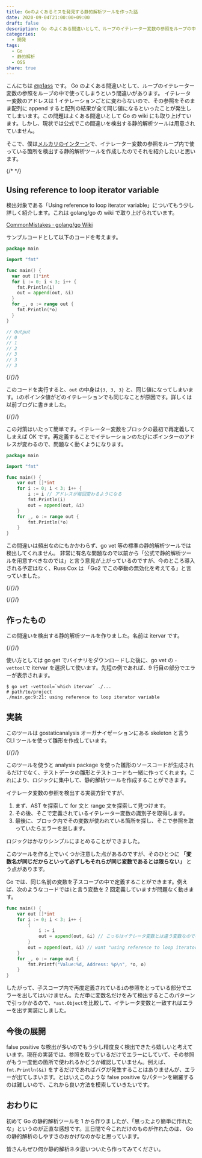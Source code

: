 ```yaml
---
title: Goのよくあるミスを発見する静的解析ツールを作った話
date: 2020-09-04T21:00:00+09:00
draft: false
description: Go のよくある間違いとして、ループのイテレーター変数の参照をループの中で使ってしまうという間違いがありますが、現状では公式でこの間違いを検出する静的解析ツールは用意されていません。今回はこの間違いを検出する静的解析ツールを作成したのでそれを紹介したいと思います。
categories:
  - 開発
tags:
  - Go
  - 静的解析
  - OSS
share: true
---
```


こんにちは [@p1ass](https://twitter.com/p1ass) です。
Go のよくある間違いとして、ループのイテレーター変数の参照をループの中で使ってしまうという間違いがあります。
イテレーター変数のアドレスは 1 イテレーションごとに変わらないので、その参照をそのまま配列に append すると配列の結果が全て同じ値になるといったことが発生してしまいます。この問題はよくある間違いとして Go の wiki にも取り上げています。しかし、現状では公式でこの間違いを検出する静的解析ツールは用意されていません。

そこで、僕は[メルカリのインターン](https://mercan.mercari.com/articles/22800/)で、イテレーター変数の参照をループ内で使っている箇所を検出する静的解析ツールを作成したのでそれを紹介したいと思います。

{/* <!--more--> */}

## Using reference to loop iterator variable

検出対象である「Using reference to loop iterator variable」についてもう少し詳しく紹介します。これは golang/go の wiki で取り上げられています。

[CommonMistakes · golang/go Wiki](https://github.com/golang/go/wiki/CommonMistakes)

サンプルコードとして以下のコードを考えます。

```go
package main

import "fmt"

func main() {
  var out []*int
  for i := 0; i < 3; i++ {
    fmt.Println(i)
    out = append(out, &i)
  }
  for _, o := range out {
    fmt.Println(*o)
  }
}

// Output
// 0
// 1
// 2
// 3
// 3
// 3
```

{/*{<ex-link url="https://play.golang.org/p/3j5V3yHWx4G">}*/}

このコードを実行すると、`out` の中身は`{3, 3, 3}` と、同じ値になってしまいます。`i`のポインタ値がどのイテレーションでも同じなことが原因です。詳しくは以前ブログに書きました。

{/*{<ex-link url="https://blog.p1ass.com/posts/pointer-of-for-range-loop-of-go/">}*/}

この対策はいたって簡単です。イテレーター変数をブロックの最初で再定義してしまえば OK です。再定義することでイテレーションのたびにポインターのアドレスが変わるので、問題なく動くようになります。

```go
package main

import "fmt"

func main() {
    var out []*int
    for i := 0; i < 3; i++ {
        i := i // アドレスが毎回変わるようになる
        fmt.Println(i)
        out = append(out, &i)
    }
    for _, o := range out {
        fmt.Println(*o)
    }
}
```

この間違いは頻出なのにもかかわらず、go vet 等の標準の静的解析ツールでは検出してくれません。
非常に有名な問題なので以前から「公式で静的解析ツールを用意すべきなのでは」と言う意見が上がっているのですが、今のところ導入される予定はなく、Russ Cox は 「Go2 でこの挙動の無効化を考えてる」と言っていました。

{/*{<ex-link url="https://github.com/golang/go/issues/16520">}*/}

{/*{<ex-link url="https://github.com/golang/go/issues/20725">}*/}

## 作ったもの

この間違いを検出する静的解析ツールを作りました。名前は itervar です。

{/*{<ex-link url="https://github.com/p1ass/itervar">}*/}

使い方としては go get でバイナリをダウンロードした後に、go vet の `-vettool`で itervar を選択して使います。先程の例であれば、9 行目の部分でエラーが表示されます。

```shell script
$ go vet -vettool=`which itervar` ./...
# path/to/project
./main.go:9:21: using reference to loop iterator variable
```

## 実装

このツールは gostaticanalysis オーガナイゼーションにある skeleton と言う CLI ツールを使って雛形を作成しています。

{/*{<ex-link url="https://github.com/gostaticanalysis/skeleton">}*/}

このツールを使うと analysis package を使った雛形のソースコードが生成されるだけでなく、テストデータの雛形とテストコードも一緒に作ってくれます。これにより、ロジックに集中して、静的解析ツールを作成することができます。

イテレータ変数の参照を検出する実装方針ですが、

1. まず、AST を探索して for 文と range 文を探索して見つけます。
2. その後、そこで定義されているイテレーター変数の識別子を取得します。
3. 最後に、ブロック内でその変数が使われている箇所を探し、そこで参照を取っていたらエラーを出します。

ロジックはかなりシンプルにまとめることができました。

このツールを作る上でいくつか注意した点があるのですが、そのひとつに **「変数名が同じだからといって必ずしもそれらが同じ変数であるとは限らない」** とう点があります。

Go では、同じ名前の変数を子スコープの中で定義することができます。例えば、次のようなコードでは`i`と言う変数を 2 回定義していますが問題なく動きます。

```go
func main() {
    var out []*int
    for i := 0; i < 3; i++ {
        {
            i := i
            out = append(out, &i) // こっちはイテレータ変数とは違う変数なので検出しなくてよい
        }
        out = append(out, &i) // want "using reference to loop iterator variable"
    }
    for _, o := range out {
        fmt.Printf("Value:%d, Address: %p\n", *o, o)
    }
}
```

したがって、子スコープ内で再度定義されている`i`の参照をとっている部分でエラーを出してはいけません。ただ単に変数名だけをみて検出するとこのパターンで引っかかるので、`*ast.Object`を比較して、イテレータ変数と一致すればエラーを出す実装にしました。

## 今後の展開

false positive な検出が多いのでもう少し精度良く検出できたら嬉しいと考えています。現在の実装では、参照を取っているだけでエラーにしていて、その参照がもう一度他の箇所で使われるかどうか確認していません。例えば、`fmt.Println(&i)` をするだけであればバグが発生することはありませんが、エラーが出てしまいます。とはいえこのような false positive なパターンを網羅するのは難しいので、これから良い方法を模索していきたいです。

## おわりに

初めて Go の静的解析ツールを 1 から作りましたが、「思ったより簡単に作れたな」というのが正直な感想です。三日間で今これだけのものが作れたのは、 Go の静的解析のしやすさのおかげなのかなと思っています。

皆さんもぜひ何か静的解析ネタ思いついたら作ってみてください。
